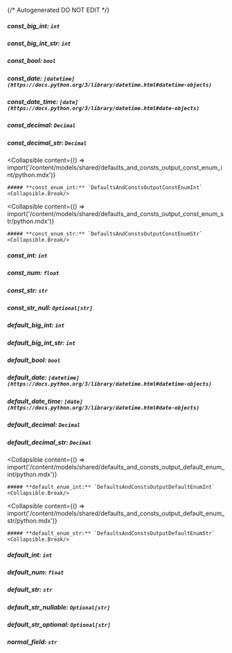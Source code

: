 {/* Autogenerated DO NOT EDIT  */}

##### **const_big_int:** `int`

##### **const_big_int_str:** `int`

##### **const_bool:** `bool`

##### **const_date:** `[datetime](https://docs.python.org/3/library/datetime.html#datetime-objects)`

##### **const_date_time:** `[date](https://docs.python.org/3/library/datetime.html#date-objects)`

##### **const_decimal:** `Decimal`

##### **const_decimal_str:** `Decimal`

<Collapsible
    content={() => import('/content/models/shared/defaults_and_consts_output_const_enum_int/python.mdx')}
>
    ##### **const_enum_int:** `DefaultsAndConstsOutputConstEnumInt`
    <Collapsible.Break/>
</Collapsible>

<Collapsible
    content={() => import('/content/models/shared/defaults_and_consts_output_const_enum_str/python.mdx')}
>
    ##### **const_enum_str:** `DefaultsAndConstsOutputConstEnumStr`
    <Collapsible.Break/>
</Collapsible>

##### **const_int:** `int`

##### **const_num:** `float`

##### **const_str:** `str`

##### **const_str_null:** `Optional[str]`

##### **default_big_int:** `int`

##### **default_big_int_str:** `int`

##### **default_bool:** `bool`

##### **default_date:** `[datetime](https://docs.python.org/3/library/datetime.html#datetime-objects)`

##### **default_date_time:** `[date](https://docs.python.org/3/library/datetime.html#date-objects)`

##### **default_decimal:** `Decimal`

##### **default_decimal_str:** `Decimal`

<Collapsible
    content={() => import('/content/models/shared/defaults_and_consts_output_default_enum_int/python.mdx')}
>
    ##### **default_enum_int:** `DefaultsAndConstsOutputDefaultEnumInt`
    <Collapsible.Break/>
</Collapsible>

<Collapsible
    content={() => import('/content/models/shared/defaults_and_consts_output_default_enum_str/python.mdx')}
>
    ##### **default_enum_str:** `DefaultsAndConstsOutputDefaultEnumStr`
    <Collapsible.Break/>
</Collapsible>

##### **default_int:** `int`

##### **default_num:** `float`

##### **default_str:** `str`

##### **default_str_nullable:** `Optional[str]`

##### **default_str_optional:** `Optional[str]`

##### **normal_field:** `str`

